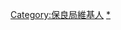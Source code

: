 {{Userbox
  |border-c = #ff0000
  |border-s = 1  
  |id=保赤安良
  |id-c=#ffffff
  |info=這個用戶是'''[[保良局]]'''開辦的學校的老師、校友或學生。
  |info-c=#ffa500
  |info-s=10
  |info-fc=#0000ff
}}
<noinclude>[[Category:保良局維基人]]</noinclude>
[[Category:保良局維基人|*]]